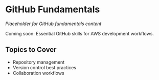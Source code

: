 # GitHub Fundamentals

*Placeholder for GitHub fundamentals content*

Coming soon: Essential GitHub skills for AWS development workflows.

## Topics to Cover
- Repository management
- Version control best practices
- Collaboration workflows